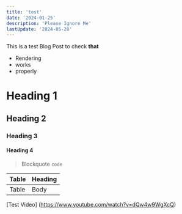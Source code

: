 ```yaml
---
title: 'test'
date: '2024-01-25'
description: 'Please Ignore Me'
lastUpdate: '2024-05-20'
---
```


This is a test Blog Post to check <strong>that </strong>

- Rendering
- works
- properly

# Heading 1
## Heading 2
### Heading 3
#### Heading 4

> Blockquote
<code>code</code>
<table>
  <thead>
    <tr>
      <th>Table</th>
      <th>Heading</th>
    </tr>
  </thead>
  <tbody>
    <tr>
      <td>Table</td>
      <td>Body</td>
    </tr>
  </tbody>
</table>

[Test Video] (https://www.youtube.com/watch?v=dQw4w9WgXcQ)
